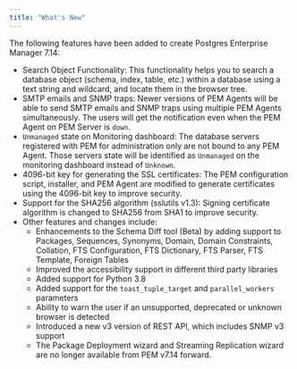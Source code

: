 ```yaml
---
title: "What's New"
---
```


The following features have been added to create Postgres Enterprise Manager 7.14:

-   Search Object Functionality: This functionality helps you to search a database object (schema, index, table, etc.) within a database using a text string and wildcard, and locate them in the browser tree.
-   SMTP emails and SNMP traps: Newer versions of PEM Agents will be able to send SMTP emails and SNMP traps using multiple PEM Agents simultaneously. The users will get the notification even when the PEM Agent on PEM Server is `down`.
-   `Unmanaged` state on Monitoring dashboard: The database servers registered with PEM for administration only are not bound to any PEM Agent. Those servers state will be identified as `Unmanaged` on the monitoring dashboard instead of `Unknown`.
-   4096-bit key for generating the SSL certificates: The PEM configuration script, installer, and PEM Agent are modified to generate certificates using the 4096-bit key to improve security.
-   Support for the SHA256 algorithm (sslutils v1.3): Signing certificate algorithm is changed to SHA256 from SHA1 to improve security.
-   Other features and changes include:
    -   Enhancements to the Schema Diff tool (Beta) by adding support to Packages, Sequences, Synonyms, Domain, Domain Constraints, Collation, FTS Configuration, FTS Dictionary, FTS Parser, FTS Template, Foreign Tables
    -   Improved the accessibility support in different third party libraries
    -   Added support for Python 3.8
    -   Added support for the `toast_tuple_target` and `parallel_workers` parameters
    -   Ability to warn the user if an unsupported, deprecated or unknown browser is detected
    -   Introduced a new v3 version of REST API, which includes SNMP v3 support
    -   The Package Deployment wizard and Streaming Replication wizard are no longer available from PEM v7.14 forward.
